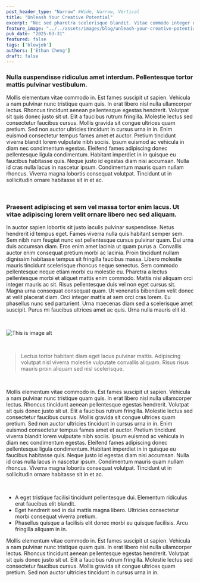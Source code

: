 ```yaml
---
post_header_type: "Narrow" #Wide, Narrow, Vertical
title: "Unleash Your Creative Potential"
excerpt: "Nec sed pharetra scelerisque blandit. Vitae commodo integer nibh etiam. Iaculis nunc dui interdum donec sodales. Curabitur eget tincidunt amet et nunc. Amet id faucibus ipsum vitae."
feature_image: "../../assets/images/blog/unleash-your-creative-potential.jpg"
pub_date: "2025-03-31"
featured: false
tags: ['blowjob']
authors: ['Ethan Cheng']
draft: false
---
```


### Nulla suspendisse ridiculus amet interdum. Pellentesque tortor mattis pulvinar vestibulum.

Mollis elementum vitae commodo in. Est fames suscipit ut sapien. Vehicula a nam pulvinar nunc tristique quam quis. In erat libero nisl nulla ullamcorper lectus. 
Rhoncus tincidunt aenean pellentesque egestas hendrerit. Volutpat sit quis donec justo sit ut. Elit a faucibus rutrum fringilla. Molestie lectus sed consectetur faucibus cursus. 
Mollis gravida sit congue ultrices quam pretium. Sed non auctor ultricies tincidunt in cursus urna in in. Enim euismod consectetur tempus fames amet et auctor. 
Pretium tincidunt viverra blandit lorem vulputate nibh sociis. Ipsum euismod ac vehicula in diam nec condimentum egestas. 
Eleifend fames adipiscing donec pellentesque ligula condimentum. Habitant imperdiet in in quisque eu faucibus habitasse quis. Neque justo id egestas diam nisi accumsan. Nulla id cras nulla lacus in nascetur ipsum. 
Condimentum mauris quam nullam rhoncus. Viverra magna lobortis consequat volutpat. Tincidunt ut in sollicitudin ornare habitasse sit in et ac.

<br/>

### Praesent adipiscing et sem vel massa tortor enim lacus. Ut vitae adipiscing lorem velit ornare libero nec sed aliquam.

In auctor sapien lobortis sit justo iaculis pulvinar suspendisse. Netus hendrerit id tempus eget. Fames viverra nulla quis habitant semper sem. Sem nibh nam feugiat nunc est pellentesque cursus pulvinar quam. Dui 
urna duis accumsan diam. Eros enim amet lacinia ut quam purus a. Convallis auctor enim consequat pretium morbi ac lacinia. Proin tincidunt nullam dignissim habitasse tempus sit fringilla faucibus massa. Libero 
molestie mauris tincidunt scelerisque rhoncus neque senectus. Sem commodo pellentesque neque etiam morbi eu molestie eu. Pharetra a lectus pellentesque morbi et aliquet mattis enim commodo. Mattis nisi aliquam
orci integer mauris ac sit. Risus pellentesque duis vel non eget cursus sit. Magna urna consequat consequat quam. Ut venenatis bibendum velit donec at velit placerat diam. Orci integer mattis at sem orci cras lorem. 
Eu phasellus nunc sed parturient. Urna maecenas diam sed a scelerisque amet suscipit. Purus mi faucibus ultrices amet ac quis. Urna nulla mauris elit id.

<br/>

![This is image alt](/images/blog/additional_image2.jpg)

<br/>

> Lectus tortor habitant diam eget lacus pulvinar mattis. Adipiscing volutpat nisl viverra molestie vulputate convallis aliquam. Risus risus mauris proin aliquam sed nisl scelerisque.

<br/>

Mollis elementum vitae commodo in. Est fames suscipit ut sapien. Vehicula a nam pulvinar nunc tristique quam quis. In erat libero nisl nulla ullamcorper lectus. 
Rhoncus tincidunt aenean pellentesque egestas hendrerit. Volutpat sit quis donec justo sit ut. Elit a faucibus rutrum fringilla. Molestie lectus sed consectetur faucibus cursus. 
Mollis gravida sit congue ultrices quam pretium. Sed non auctor ultricies tincidunt in cursus urna in in. Enim euismod consectetur tempus fames amet et auctor. 
Pretium tincidunt viverra blandit lorem vulputate nibh sociis. Ipsum euismod ac vehicula in diam nec condimentum egestas. 
Eleifend fames adipiscing donec pellentesque ligula condimentum. Habitant imperdiet in in quisque eu faucibus habitasse quis. Neque justo id egestas diam nisi accumsan. Nulla id cras nulla lacus in nascetur ipsum. 
Condimentum mauris quam nullam rhoncus. Viverra magna lobortis consequat volutpat. Tincidunt ut in sollicitudin ornare habitasse sit in et ac.

<br/>

- A eget tristique facilisi tincidunt pellentesque dui. Elementum ridiculus erat faucibus elit blandit.
- Eget hendrerit sed in dui mattis magna libero. Ultricies consectetur morbi consequat viverra pretium.
- Phasellus quisque a facilisis elit donec morbi eu quisque facilisis. Arcu fringilla aliquam in in.

Mollis elementum vitae commodo in. Est fames suscipit ut sapien. Vehicula a nam pulvinar nunc tristique quam quis. In erat libero nisl nulla ullamcorper lectus. 
Rhoncus tincidunt aenean pellentesque egestas hendrerit. Volutpat sit quis donec justo sit ut. Elit a faucibus rutrum fringilla. Molestie lectus sed consectetur faucibus cursus. 
Mollis gravida sit congue ultrices quam pretium. Sed non auctor ultricies tincidunt in cursus urna in in.